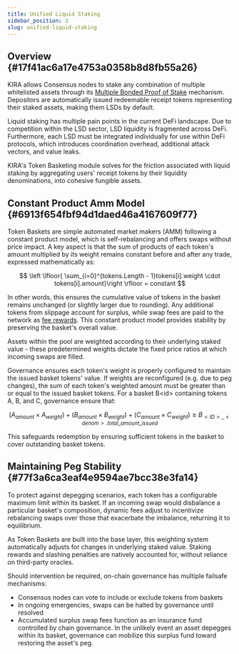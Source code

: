 ```yaml
---
title: Unified Liquid Staking
sidebar_position: 3
slug: unified-liquid-staking
---
```





## Overview {#17f41ac6a17e4753a0358b8d8fb55a26}


KIRA allows Consensus nodes to stake any combination of multiple whitelisted assets through its [Multiple Bonded Proof of Stake](/learn/what-is-kira/backend---sekai/consensus#38c624fbdc324bd093974d2abb46c689) mechanism. Depositors are automatically issued redeemable receipt tokens representing their staked assets, making them LSDs by default. 


Liquid staking has multiple pain points in the current DeFi landscape. Due to competition within the LSD sector, LSD liquidity is fragmented across DeFi. Furthermore, each LSD must be integrated individually for use within DeFi protocols, which introduces coordination overhead, additional attack vectors, and value leaks.


KIRA's Token Basketing module solves for the friction associated with liquid staking by aggregating users' receipt tokens by their liquidity denominations, into cohesive fungible assets. 


## Constant Product Amm Model {#6913f654fbf94d1daed46a4167609f77}


Token Baskets are simple automated market makers (AMM) following a constant product model, which is self-rebalancing and offers swaps without price impact. A key aspect is that the sum of products of each token's amount multiplied by its weight remains constant before and after any trade, expressed mathematically as:


$$
\left \lfloor{ \sum_{i=0}^{tokens.Length - 1}tokens[i].weight \cdot tokens[i].amount}\right \rfloor  = constant
$$


In other words, this ensures the cumulative value of tokens in the basket remains unchanged (or slightly larger due to rounding). Any additional tokens from slippage account for surplus, while swap fees are paid to the network as [fee rewards](/learn/kira’s-economics/mbpos-network-rewards-and-incentives-structure). This constant product model provides stability by preserving the basket's overall value.


Assets within the pool are weighted according to their underlying staked value - these predetermined weights dictate the fixed price ratios at which incoming swaps are filled. 


Governance ensures each token's weight is properly configured to maintain the issued basket tokens' value. If weights are reconfigured (e.g. due to peg changes), the sum of each token's weighted amount must be greater than or equal to the issued basket tokens. For a basket B&lt;id&gt; containing tokens A, B, and C, governance ensure that:


$$
\left(A_{amount} \times A_{weight}\right) + \left(B_{amount} \times B_{weight}\right) + \left(C_{amount} \times C_{weight}\right) \geq B_{<ID>\_<denom>.total\_amount\_issued}
$$


This safeguards redemption by ensuring sufficient tokens in the basket to cover outstanding basket tokens.


## Maintaining Peg Stability {#77f3a6ca3eaf4e9594ae7bcc38e3fa14}


To protect against depegging scenarios, each token has a configurable maximum limit within its basket. If an incoming swap would disbalance a particular basket's composition, dynamic fees adjust to incentivize rebalancing swaps over those that exacerbate the imbalance, returning it to equilibrium.


As Token Baskets are built into the base layer, this weighting system automatically adjusts for changes in underlying staked value. Staking rewards and slashing penalties are natively accounted for, without reliance on third-party oracles.


Should intervention be required, on-chain governance has multiple failsafe mechanisms:

- Consensus nodes can vote to include or exclude tokens from baskets
- In ongoing emergencies, swaps can be halted by governance until resolved
- Accumulated surplus swap fees function as an insurance fund controlled by chain governance. In the unlikely event an asset depegges within its basket, governance can mobilize this surplus fund toward restoring the asset's peg.
